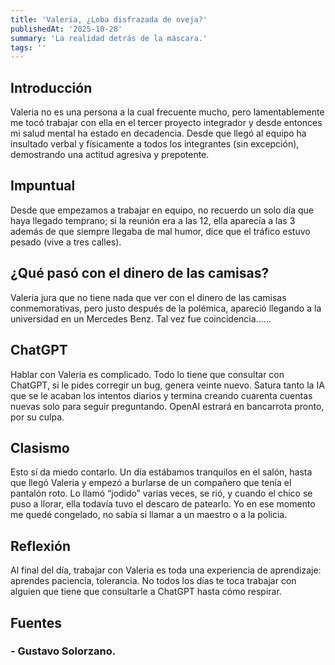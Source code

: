 ```yaml
---
title: 'Valeria, ¿Loba disfrazada de oveja?'
publishedAt: '2025-10-28'
summary: 'La realidad detrás de la máscara.'
tags: ''
---
```


## Introducción
Valeria no es una persona a la cual frecuente mucho, pero lamentablemente me tocó trabajar con ella en el tercer proyecto integrador y desde entonces mi salud mental ha estado en decadencia. Desde que llegó al equipo ha insultado verbal y físicamente a todos los integrantes (sin excepción), demostrando una actitud agresiva y prepotente.

## Impuntual
Desde que empezamos a trabajar en equipo, no recuerdo un solo día que haya llegado temprano; si la reunión  era a las 12, ella aparecía a las 3 además de que siempre llegaba de mal humor, dice que el tráfico estuvo pesado (vive a tres calles).

## ¿Qué pasó con el dinero de las camisas?
Valeria jura que no tiene nada que ver con el dinero de las camisas conmemorativas, pero justo después de la polémica, apareció llegando a la universidad en un Mercedes Benz. Tal vez fue coincidencia......

## ChatGPT
Hablar con Valeria es complicado. Todo lo tiene que consultar con ChatGPT, si le pides corregir un bug, genera veinte nuevo. Satura tanto la IA que se le acaban los intentos diarios y termina creando cuarenta cuentas nuevas solo para seguir preguntando. OpenAI estrará en bancarrota pronto, por su culpa.

## Clasismo
Esto sí da miedo contarlo. Un día estábamos tranquilos en el salón, hasta que llegó Valeria y empezó a burlarse de un compañero que tenía el pantalón roto. Lo llamó “jodido” varias veces, se rió, y cuando el chico se puso a llorar, ella todavía tuvo el descaro de patearlo. Yo en ese momento me quedé congelado, no sabía si llamar a un maestro o a la policia.

## Reflexión
Al final del día, trabajar con Valeria es toda una experiencia de aprendizaje: aprendes paciencia, tolerancia. No todos los días te toca trabajar con alguien que tiene que consultarle a ChatGPT hasta cómo respirar.


##  Fuentes
### - Gustavo Solorzano.